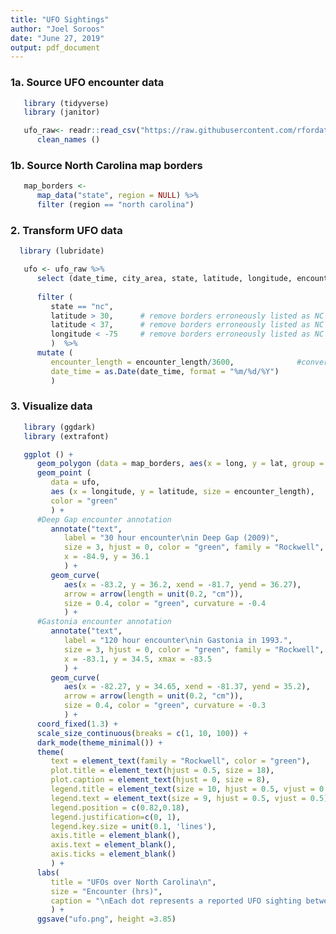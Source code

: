```yaml
---
title: "UFO Sightings"
author: "Joel Soroos"
date: "June 27, 2019"
output: pdf_document
---
```


### 1a. Source UFO encounter data
```r

   library (tidyverse)
   library (janitor) 

   ufo_raw<- readr::read_csv("https://raw.githubusercontent.com/rfordatascience/tidytuesday/master/data/2019/2019-06-25/ufo_sightings.csv") %>%
      clean_names ()
```
   
### 1b. Source North Carolina map borders 
```r
   
   map_borders <- 
      map_data("state", region = NULL) %>%
      filter (region == "north carolina")  
```

### 2.  Transform UFO data
```r

  library (lubridate)

   ufo <- ufo_raw %>%
      select (date_time, city_area, state, latitude, longitude, encounter_length) %>%
      
      filter (
         state == "nc",
         latitude > 30,      # remove borders erroneously listed as NC outside of state borders
         latitude < 37,      # remove borders erroneously listed as NC outside of state borders
         longitude < -75     # remove borders erroneously listed as NC outside of state borders
         )  %>%
      mutate (
         encounter_length = encounter_length/3600,              #convert seconds to hours
         date_time = as.Date(date_time, format = "%m/%d/%Y")
         )
```

### 3. Visualize data
```r

   library (ggdark)
   library (extrafont)

   ggplot () +
      geom_polygon (data = map_borders, aes(x = long, y = lat, group = group), color = "black", fill = "#303030", size = 1.15) +
      geom_point (
         data = ufo, 
         aes (x = longitude, y = latitude, size = encounter_length), 
         color = "green"
         ) +
      #Deep Gap encounter annotation
         annotate("text",
            label = "30 hour encounter\nin Deep Gap (2009)",
            size = 3, hjust = 0, color = "green", family = "Rockwell",
            x = -84.9, y = 36.1
            ) +
         geom_curve(
            aes(x = -83.2, y = 36.2, xend = -81.7, yend = 36.27),
            arrow = arrow(length = unit(0.2, "cm")), 
            size = 0.4, color = "green", curvature = -0.4
            ) +
      #Gastonia encounter annotation
         annotate("text",
            label = "120 hour encounter\nin Gastonia in 1993.",
            size = 3, hjust = 0, color = "green", family = "Rockwell",
            x = -83.1, y = 34.5, xmax = -83.5
            ) +
         geom_curve(
            aes(x = -82.27, y = 34.65, xend = -81.37, yend = 35.2),
            arrow = arrow(length = unit(0.2, "cm")), 
            size = 0.4, color = "green", curvature = -0.3
            ) +
      coord_fixed(1.3) +
      scale_size_continuous(breaks = c(1, 10, 100)) +
      dark_mode(theme_minimal()) +
      theme(
         text = element_text(family = "Rockwell", color = "green"),
         plot.title = element_text(hjust = 0.5, size = 18),
         plot.caption = element_text(hjust = 0, size = 8),
         legend.title = element_text(size = 10, hjust = 0.5, vjust = 0.5),
         legend.text = element_text(size = 9, hjust = 0.5, vjust = 0.5),
         legend.position = c(0.82,0.18),
         legend.justification=c(0, 1), 
         legend.key.size = unit(0.1, 'lines'),
         axis.title = element_blank(),
         axis.text = element_blank(),
         axis.ticks = element_blank()
         ) +
      labs(
         title = "UFOs over North Carolina\n",
         size = "Encounter (hrs)",
         caption = "\nEach dot represents a reported UFO sighting between 1995 and 2014.  \nSource: National UFO Reporting Center  | Visualization: Joel Soroos @soroosj"
         ) +
      ggsave("ufo.png", height =3.85)
```
